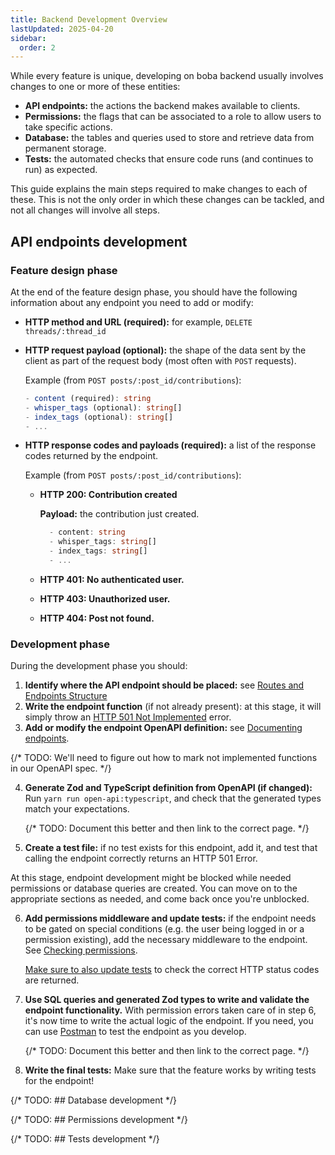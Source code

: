```yaml
---
title: Backend Development Overview
lastUpdated: 2025-04-20
sidebar:
  order: 2
---
```



While every feature is unique, developing on boba backend usually involves
changes to one or more of these entities:

- **API endpoints:** the actions the backend makes available to clients.
- **Permissions:** the flags that can be associated to a role to allow users to
  take specific actions.
- **Database:** the tables and queries used to store and retrieve data from
  permanent storage.
- **Tests:** the automated checks that ensure code runs (and continues to run)
  as expected.

This guide explains the main steps required to make changes to each of these.
This is not the only order in which these changes can be tackled, and not all
changes will involve all steps.

## API endpoints development

### Feature design phase

At the end of the feature design phase, you should have the following
information about any endpoint you need to add or modify:

- **HTTP method and URL (required):** for example, `DELETE threads/:thread_id`

- **HTTP request payload (optional):** the shape of the data sent by the client
  as part of the request body (most often with `POST` requests).

  Example (from `POST posts/:post_id/contributions`):

  ```ts
  - content (required): string
  - whisper_tags (optional): string[]
  - index_tags (optional): string[]
  - ...
  ```

- **HTTP response codes and payloads (required):** a list of the response codes
  returned by the endpoint.

  Example (from `POST posts/:post_id/contributions`):

  - **HTTP 200: Contribution created**

    **Payload:** the contribution just created.

    ```ts
      - content: string
      - whisper_tags: string[]
      - index_tags: string[]
      - ...
    ```

  - **HTTP 401: No authenticated user.**
  - **HTTP 403: Unauthorized user.**
  - **HTTP 404: Post not found.**

### Development phase

During the development phase you should:

1. **Identify where the API endpoint should be placed:** see
   [Routes and Endpoints Structure](docs/development/boba-backend/APIs/creating-endpoints#structure)
2. **Write the endpoint function** (if not already present): at this stage, it
   will simply throw an
   [HTTP 501 Not Implemented](https://developer.mozilla.org/en-US/docs/Web/HTTP/Status/501)
   error.
3. **Add or modify the endpoint OpenAPI definition:** see
   [Documenting endpoints](docs/development/boba-backend/APIs/creating-endpoints#documentation).

{/* TODO: We'll need to figure out how to mark not implemented functions in our OpenAPI spec. */}

4. **Generate Zod and TypeScript definition from OpenAPI (if changed):** Run
   `yarn run open-api:typescript`, and check that the generated types match your
   expectations.

   {/* TODO: Document this better and then link to the correct page. */}

5. **Create a test file:** if no test exists for this endpoint, add it, and test
   that calling the endpoint correctly returns an HTTP 501 Error.

<Aside type="caution">

At this stage, endpoint development might be blocked while needed permissions or
database queries are created. You can move on to the appropriate sections as
needed, and come back once you're unblocked.

</Aside>

6. **Add permissions middleware and update tests:** if the endpoint needs to be
   gated on special conditions (e.g. the user being logged in or a permission
   existing), add the necessary middleware to the endpoint. See
   [Checking permissions](docs/development/boba-backend/permissions/check-permissions).

   <u>Make sure to also update tests</u> to check the correct HTTP status codes
   are returned.

7. **Use SQL queries and generated Zod types to write and validate the endpoint
   functionality.** With permission errors taken care of in step 6, it's now
   time to write the actual logic of the endpoint. If you need, you can use
   [Postman](docs/development/boba-backend/using-postman) to test the endpoint
   as you develop.

   {/* TODO: Document this better and then link to the correct page. */}

8. **Write the final tests:** Make sure that the feature works by writing tests
   for the endpoint!

{/* TODO: ## Database development */}

{/* TODO: ## Permissions development */}

{/* TODO: ## Tests development */}
